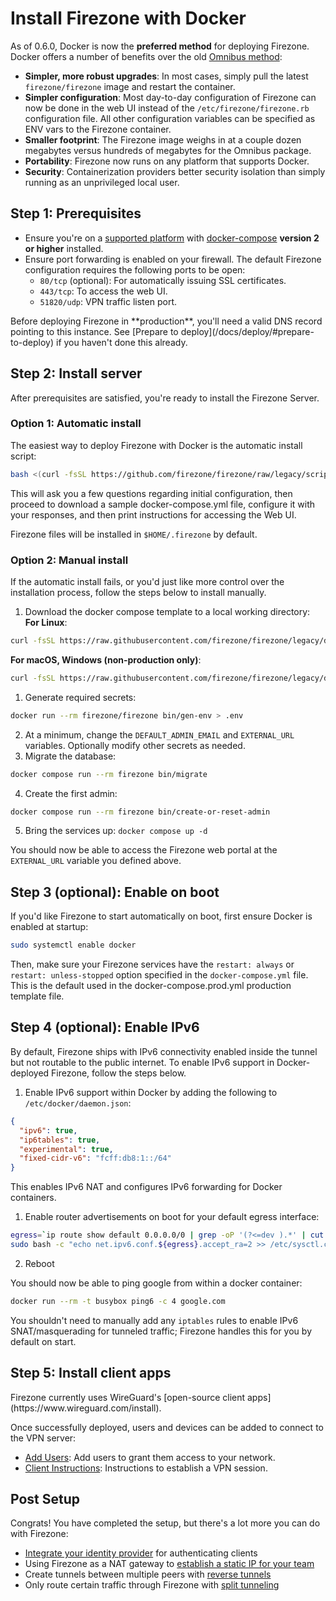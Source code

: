 
# Install Firezone with Docker

As of 0.6.0, Docker is now the **preferred method** for deploying Firezone.
Docker offers a number of benefits over the old
[Omnibus method](/docs/deploy/omnibus):

- **Simpler, more robust upgrades**: In most cases, simply pull the latest
  `firezone/firezone` image and restart the container.
- **Simpler configuration**: Most day-to-day configuration of Firezone can now
  be done in the web UI instead of the `/etc/firezone/firezone.rb` configuration
  file. All other configuration variables can be specified as ENV vars to the
  Firezone container.
- **Smaller footprint**: The Firezone image weighs in at a couple dozen
  megabytes versus hundreds of megabytes for the Omnibus package.
- **Portability**: Firezone now runs on any platform that supports Docker.
- **Security**: Containerization providers better security isolation than simply
  running as an unprivileged local user.

## Step 1: Prerequisites

- Ensure you're on a
  [supported platform](/docs/deploy/docker/supported-platforms) with
  [ docker-compose](https://docs.docker.com/compose/install) **version 2 or
  higher** installed.
- Ensure port forwarding is enabled on your firewall. The default Firezone
  configuration requires the following ports to be open:
  - `80/tcp` (optional): For automatically issuing SSL certificates.
  - `443/tcp`: To access the web UI.
  - `51820/udp`: VPN traffic listen port.

<Alert color="warning">
  Before deploying Firezone in **production**, you'll need a valid DNS record
  pointing to this instance. See [Prepare to
  deploy](/docs/deploy/#prepare-to-deploy) if you haven't done this already.
</Alert>

## Step 2: Install server

After prerequisites are satisfied, you're ready to install the Firezone Server.

### Option 1: Automatic install

The easiest way to deploy Firezone with Docker is the automatic install script:

```bash
bash <(curl -fsSL https://github.com/firezone/firezone/raw/legacy/scripts/install.sh)
```

This will ask you a few questions regarding initial configuration, then proceed
to download a sample docker-compose.yml file, configure it with your responses,
and then print instructions for accessing the Web UI.

Firezone files will be installed in `$HOME/.firezone` by default.

### Option 2: Manual install

If the automatic install fails, or you'd just like more control over the
installation process, follow the steps below to install manually.

1. Download the docker compose template to a local working directory: **For
   Linux**:

```bash
curl -fsSL https://raw.githubusercontent.com/firezone/firezone/legacy/docker-compose.prod.yml -o docker-compose.yml
```

**For macOS, Windows (non-production only)**:

```bash
curl -fsSL https://raw.githubusercontent.com/firezone/firezone/legacy/docker-compose.desktop.yml -o docker-compose.yml
```

1. Generate required secrets:

```bash
docker run --rm firezone/firezone bin/gen-env > .env
```

2. At a minimum, change the `DEFAULT_ADMIN_EMAIL` and `EXTERNAL_URL` variables.
   Optionally modify other secrets as needed.
3. Migrate the database:

```bash
docker compose run --rm firezone bin/migrate
```

4. Create the first admin:

```bash
docker compose run --rm firezone bin/create-or-reset-admin
```

5. Bring the services up: `docker compose up -d`

You should now be able to access the Firezone web portal at the `EXTERNAL_URL`
variable you defined above.

## Step 3 (optional): Enable on boot

If you'd like Firezone to start automatically on boot, first ensure Docker is
enabled at startup:

```bash
sudo systemctl enable docker
```

Then, make sure your Firezone services have the `restart: always` or
`restart: unless-stopped` option specified in the `docker-compose.yml` file.
This is the default used in the docker-compose.prod.yml production template
file.

## Step 4 (optional): Enable IPv6

By default, Firezone ships with IPv6 connectivity enabled inside the tunnel but
not routable to the public internet. To enable IPv6 support in Docker-deployed
Firezone, follow the steps below.

1. Enable IPv6 support within Docker by adding the following to
   `/etc/docker/daemon.json`:

```json
{
  "ipv6": true,
  "ip6tables": true,
  "experimental": true,
  "fixed-cidr-v6": "fcff:db8:1::/64"
}
```

This enables IPv6 NAT and configures IPv6 forwarding for Docker containers.

1. Enable router advertisements on boot for your default egress interface:

```bash
egress=`ip route show default 0.0.0.0/0 | grep -oP '(?<=dev ).*' | cut -f1 -d' ' | tr -d '\n'`
sudo bash -c "echo net.ipv6.conf.${egress}.accept_ra=2 >> /etc/sysctl.conf"
```

2. Reboot

You should now be able to ping google from within a docker container:

```bash
docker run --rm -t busybox ping6 -c 4 google.com
```

You shouldn't need to manually add any `iptables` rules to enable IPv6
SNAT/masquerading for tunneled traffic; Firezone handles this for you by default
on start.

## Step 5: Install client apps

<Alert color="info">
  Firezone currently uses WireGuard's [open-source client
  apps](https://www.wireguard.com/install).
</Alert>

Once successfully deployed, users and devices can be added to connect to the VPN
server:

- [Add Users](/docs/user-guides/add-users): Add users to grant them access to
  your network.
- [Client Instructions](/docs/user-guides/client-instructions): Instructions to
  establish a VPN session.

<SupportOptions />

## Post Setup

Congrats! You have completed the setup, but there's a lot more you can do with
Firezone:

- [Integrate your identity provider](/docs/authenticate) for authenticating
  clients
- Using Firezone as a NAT gateway to
  [establish a static IP for your team](/docs/user-guides/use-cases/nat-gateway)
- Create tunnels between multiple peers with
  [reverse tunnels](/docs/user-guides/use-cases/reverse-tunnel)
- Only route certain traffic through Firezone with
  [split tunneling](/docs/user-guides/use-cases/split-tunnel)
